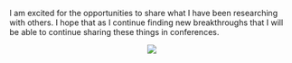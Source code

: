 I am excited for the opportunities to share what I have been researching with others. I hope that as I continue finding new breakthroughs that I will be able to continue sharing these things in conferences. 


<center>

![](conferences.png)